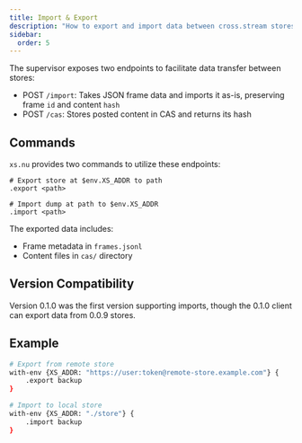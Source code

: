 ```yaml
---
title: Import & Export
description: "How to export and import data between cross.stream stores"
sidebar:
  order: 5
---
```


The supervisor exposes two endpoints to facilitate data transfer between stores:

- POST `/import`: Takes JSON frame data and imports it as-is, preserving frame `id` and content `hash`
- POST `/cas`: Stores posted content in CAS and returns its hash

## Commands

`xs.nu` provides two commands to utilize these endpoints:

```nushell
# Export store at $env.XS_ADDR to path
.export <path>

# Import dump at path to $env.XS_ADDR
.import <path>
```

The exported data includes:
- Frame metadata in `frames.jsonl`
- Content files in `cas/` directory

## Version Compatibility

Version 0.1.0 was the first version supporting imports, though the 0.1.0 client can export data from 0.0.9 stores.

## Example

```sh
# Export from remote store
with-env {XS_ADDR: "https://user:token@remote-store.example.com"} {
    .export backup
}

# Import to local store
with-env {XS_ADDR: "./store"} {
    .import backup
}
```

